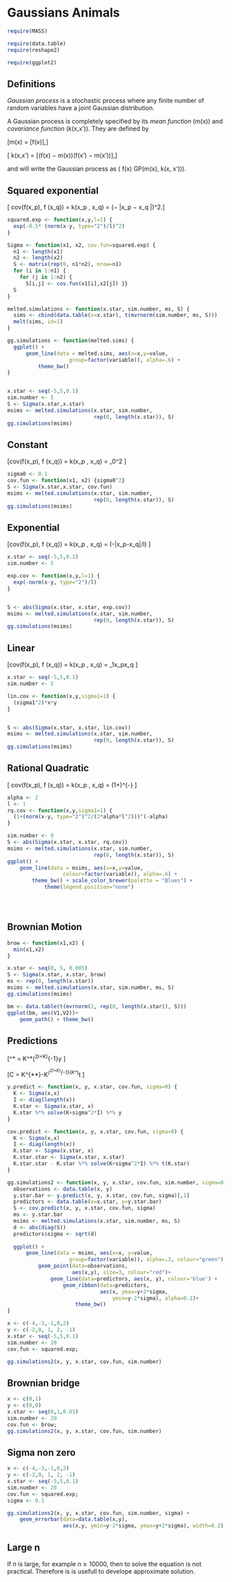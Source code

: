 # Gaussians Animals

```r
require(MASS)

require(data.table)
require(reshape2)

require(ggplot2)
```


## Definitions

_Gaussian process_ is a stochastic process where any finite number of
random variables have a joint Gaussian distribution.

A Gaussian process is completely specified by its _mean function_
\(m(x)\) and _covariance function_ \(k(x,x')\). They are defined by

\[m(x) = \mathcal{E}[f(x)],\]

\[ k(x,x') = \mathcal{E}[(f(x) − m(x))(f(x') − m(x'))],\]

and will write the Gaussian process as \( f(x) \sim GP(m(x), k(x,
x'))\).



## Squared exponential


\[ cov(f(x_p), f (x_q)) = k(x_p , x_q) =
    \exp\Big(−\frac{1}{2} |x_p − x_q |\Big)^2.\]

```r

squared.exp <- function(x,y,l=1) {
  exp(-0.5* (norm(x-y, type="2")/l)^2)
}

Sigma <- function(x1, x2, cov.fun=squared.exp) {
  n1 <- length(x1)
  n2 <- length(x2)
  S <- matrix(rep(0, n1*n2), nrow=n1)
  for (i in 1:n1) {
    for (j in 1:n2) {
      S[i,j] <- cov.fun(x1[i],x2[j]) }}
  S
}

melted.simulations <- function(x.star, sim.number, ms, S) {
  sims <- cbind(data.table(x=x.star), t(mvrnorm(sim.number, ms, S)))
  melt(sims, id=1)
}

gg.simulations <- function(melted.sims) {
  ggplot() +
      geom_line(data = melted.sims, aes(x=x,y=value,
                    group=factor(variable)), alpha=.6) +
          theme_bw()
}


x.star <- seq(-5,5,0.1)
sim.number <- 5
S <- Sigma(x.star,x.star)
msims <- melted.simulations(x.star, sim.number,
                            rep(0, length(x.star)), S)
gg.simulations(msims)
```

## Constant

\[cov(f(x_p), f (x_q)) = k(x_p , x_q) = \sigma_0^2 \]

```r
sigma0 <- 0.1
cov.fun <- function(x1, x2) {sigma0^2}
S <- Sigma(x.star,x.star, cov.fun)
msims <- melted.simulations(x.star, sim.number,
                            rep(0, length(x.star)), S)
gg.simulations(msims)

```

## Exponential

\[cov(f(x_p), f (x_q)) = k(x_p , x_q) = \exp(-|x_p-x_q|/l) \]


```r

x.star <- seq(-5,5,0.1)
sim.number <- 5

exp.cov <- function(x,y,l=1) {
  exp(-norm(x-y, type="2")/l)
}


S <- abs(Sigma(x.star, x.star, exp.cov))
msims <- melted.simulations(x.star, sim.number,
                            rep(0, length(x.star)), S)
gg.simulations(msims)

```

## Linear

\[cov(f(x_p), f (x_q)) = k(x_p , x_q) = \sigma_1\cdot x_p\cdot x_q \]

```r
x.star <- seq(-5,5,0.1)
sim.number <- 5

lin.cov <- function(x,y,sigma1=1) {
  (sigma1^2)*x*y
}


S <- abs(Sigma(x.star, x.star, lin.cov))
msims <- melted.simulations(x.star, sim.number,
                            rep(0, length(x.star)), S)
gg.simulations(msims)
```

## Rational Quadratic

\[ cov(f(x_p), f (x_q)) = k(x_p , x_q) =
    \Big(1+\frac{r^2}{2\alpha l^2}\Big)^{-\alpha} \]


```r
alpha <- 2
l <- 1
rq.cov <- function(x,y,sigma1=1) {
  (1+(norm(x-y, type="2")^2/(2*alpha*l^2)))^(-alpha)
}

sim.number <- 9
S <- abs(Sigma(x.star, x.star, rq.cov))
msims <- melted.simulations(x.star, sim.number,
                            rep(0, length(x.star)), S)
ggplot() +
    geom_line(data = msims, aes(x=x,y=value,
                  colour=factor(variable)), alpha=.6) +
        theme_bw() + scale_color_brewer(palette = "Blues") +
            theme(legend.position="none")

            



```

## Brownian Motion

```r
brow <- function(x1,x2) {
  min(x1,x2)
}

x.star <- seq(0, 5, 0.005)
S <- Sigma(x.star, x.star, brow)
ms <- rep(0, length(x.star))
msims <- melted.simulations(x.star, sim.number, ms, S)
gg.simulations(msims)

bm <- data.table(t(mvrnorm(2, rep(0, length(x.star)), S)))
ggplot(bm, aes(V1,V2))+
    geom_path() + theme_bw()
```

## Predictions

\[\overline{y}^* = K^*(\lambda^2\cdot I+K)^{-1}\cdot y \]

\[C = K^{**}-K^*\cdot(\lambda^2\cdot I+K)^{-1}\cdot(K^*)^t \]

```r

y.predict <- function(x, y, x.star, cov.fun, sigma=0) {
  K <- Sigma(x,x)
  I <- diag(length(x))
  K.star <- Sigma(x.star, x)
  K.star %*% solve(K+sigma^2*I) %*% y
}

cov.predict <- function(x, y, x.star, cov.fun, sigma=0) {
  K <- Sigma(x,x)
  I <- diag(length(x))
  K.star <- Sigma(x.star, x)
  K.star.star <- Sigma(x.star, x.star)
  K.star.star - K.star %*% solve(K+sigma^2*I) %*% t(K.star)
}

gg.simulations2 <- function(x, y, x.star, cov.fun, sim.number, sigma=0) {
  observations <- data.table(x, y)
  y.star.bar <- y.predict(x, y, x.star, cov.fun, sigma)[,1]
  predictors <- data.table(x=x.star, y=y.star.bar)
  S <- cov.predict(x, y, x.star, cov.fun, sigma)
  ms <- y.star.bar
  msims <- melted.simulations(x.star, sim.number, ms, S)
  d <- abs(diag(S))
  predictors$sigma <- sqrt(d)
  
  ggplot() +
      geom_line(data = msims, aes(x=x, y=value,
                    group=factor(variable)), alpha=.3, colour="green") +
          geom_point(data=observations,
                     aes(x,y), size=3, colour="red")+
              geom_line(data=predictors, aes(x, y), colour='blue') +
                  geom_ribbon(data=predictors,
                              aes(x, ymax=y+2*sigma,
                                  ymin=y-2*sigma), alpha=0.1)+
                      theme_bw()
}                 

x <- c(-4,-3,-1,0,2)
y <- c(-2,0, 1, 2, -1)
x.star <- seq(-5,5,0.1)
sim.number <- 20
cov.fun <- squared.exp;

gg.simulations2(x, y, x.star, cov.fun, sim.number)


```

## Brownian bridge

```r
x <- c(0,1)
y <- c(0,0)
x.star <- seq(0,1,0.01)
sim.number <- 20
cov.fun <- brow;
gg.simulations2(x, y, x.star, cov.fun, sim.number)

```

## Sigma non zero

```r
x <- c(-4,-3,-1,0,2)
y <- c(-2,0, 1, 2, -1)
x.star <- seq(-5,5,0.1)
sim.number <- 20
cov.fun <- squared.exp;
sigma <- 0.1

gg.simulations2(x, y, x.star, cov.fun, sim.number, sigma) +
    geom_errorbar(data=data.table(x,y),
                  aes(x,y, ymin=y-2*sigma, ymax=y+2*sigma), width=0.2)

```

## Large n

If $n$ is large, for example $n\geq 10000$, then to solve the equation
is not practical. Therefore is is usefull to develope approximate
solution.
